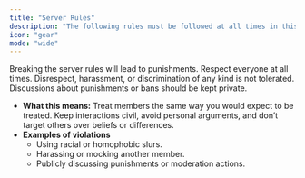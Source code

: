 ```yaml
---
title: "Server Rules"
description: "The following rules must be followed at all times in this community,"
icon: "gear"
mode: "wide"
---
```


<Danger>
 Breaking the server rules will lead to punishments.
</Danger>

<Card title="Respect & Conduct" icon="message">
  Respect everyone at all times. Disrespect, harassment, or discrimination of any kind is not tolerated. Discussions about punishments or bans should be kept private.

  - **What this means:** Treat members the same way you would expect to be treated. Keep interactions civil, avoid personal arguments, and don’t target others over beliefs or differences.
  - **Examples of violations**
    - Using racial or homophobic slurs.
    - Harassing or mocking another member.
    - Publicly discussing punishments or moderation actions.
</Card>